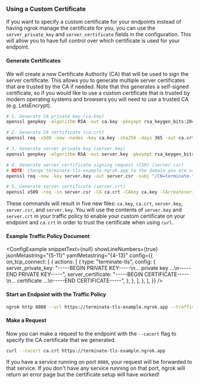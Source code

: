 
### Using a Custom Certificate

If you want to specify a custom certificate for your endpoints instead of having ngrok manage the certificate for you, you can use the `server_private_key` and `server_certificate` fields in the configuration. This will allow you to have full control over which certificate is used for your endpoint.

#### Generate Certificates

We will create a new Certificate Authority (CA) that will be used to sign the server certificate. This allows you to generate multiple server certificates that are trusted by the CA if needed. Note that this generates a self-signed certificate, so if you would like to use a custom certificate that is trusted by modern operating systems and browsers you will need to use a trusted CA (e.g. LetsEncrypt).

```bash
# 1. Generate CA private key (ca.key)
openssl genpkey -algorithm RSA -out ca.key -pkeyopt rsa_keygen_bits:2048

# 2. Generate CA certificate (ca.crt)
openssl req -x509 -new -nodes -key ca.key -sha256 -days 365 -out ca.crt -subj "/CN=ExampleCA"

# 3. Generate server private key (server.key)
openssl genpkey -algorithm RSA -out server.key -pkeyopt rsa_keygen_bits:2048

# 4. Generate server certificate signing request (CSR) (server.csr)
# NOTE: change terminate-tls-example.ngrok.app to the domain you are using with your endpoint
openssl req -new -key server.key -out server.csr -subj "/CN=terminate-tls-example.ngrok.app"

# 5. Generate server certificate (server.crt)
openssl x509 -req -in server.csr -CA ca.crt -CAkey ca.key -CAcreateserial -out server.crt -days 365 -sha256
```

These commands will result in five new files: `ca.key`, `ca.crt`, `server.key`, `server.csr`, and `server.key`. You will use the contents of `server.key` and `server.crt` in your traffic policy to enable your custom certificate on your endpoint and `ca.crt` in order to trust the certificate when using `curl`.

#### Example Traffic Policy Document

<ConfigExample
	snippetText={null}
	showLineNumbers={true}
	jsonMetastring="{5-11}"
	yamlMetastring="{4-13}"
	config={{
		on_tcp_connect: [
			{
				actions: [
					{
						type: "terminate-tls",
						config: {
							server_private_key:
								"-----BEGIN PRIVATE KEY-----\n... private key ...\n-----END PRIVATE KEY-----",
							server_certificate:
								"-----BEGIN CERTIFICATE-----\n... certificate ...\n-----END CERTIFICATE-----",
						},
					},
				],
			},
		],
	}}
/>

#### Start an Endpoint with the Traffic Policy

```bash
ngrok http 8080 --url https://terminate-tls-example.ngrok.app --traffic-policy-file /path/to/policy.yml
```

#### Make a Request

Now you can make a request to the endpoint with the `--cacert` flag to specify the CA certificate that we generated.

```bash
curl --cacert ca.crt https://terminate-tls-example.ngrok.app
```

If you have a service running on port `8080`, your request will be forwarded to that service. If you don't have any service running on that port, ngrok will return an error page but the certificate setup will have worked!
